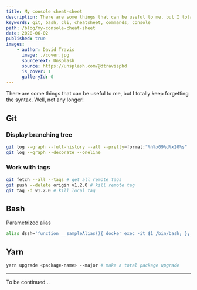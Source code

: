 ```yaml
---
title: My console cheat-sheet
description: There are some things that can be useful to me, but I totally keep forgetting the syntax. Well, not any longer!
keywords: git, bash, cli, cheatsheet, commands, console
path: /blog/my-console-cheat-sheet
date: 2020-06-02
published: true
images:
    - author: David Travis
      image: ./cover.jpg
      sourceText: Unsplash
      source: https://unsplash.com/@dtravisphd
      is_cover: 1
      galleryId: 0
---
```


There are some things that can be useful to me, but I totally keep forgetting the syntax. Well, not any longer!

## Git

### Display branching tree

```bash
git log --graph --full-history --all --pretty=format:"%h%x09%d%x20%s"
git log --graph --decorate --oneline
```

### Work with tags

```bash
git fetch --all --tags # get all remote tags
git push --delete origin v1.2.0 # kill remote tag
git tag -d v1.2.0 # kill local tag
```

## Bash

Parametrized alias

```bash
alias dssh='function __sampleAlias(){ docker exec -it $1 /bin/bash; };__sampleAlias'
```

## Yarn

```bash
yarn upgrade <package-name> --major # make a total package upgrade
```

---

To be continued...
